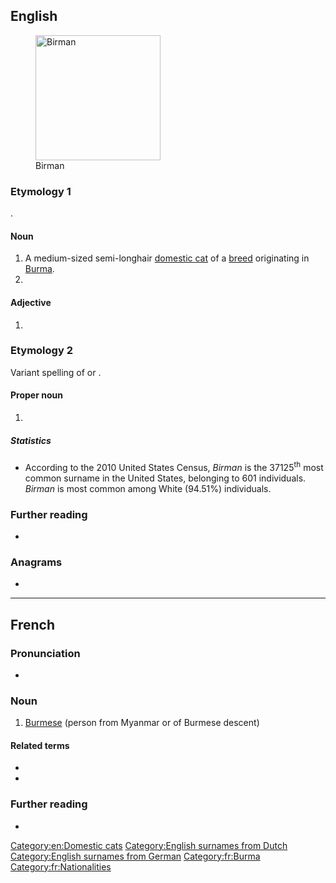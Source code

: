 {{also|birman}}
==English==
[[Image:Minerva-25.jpg|thumb|200px|Birman]]

===Etymology 1===
{{der|en|fr|birman||Burmese}}.

====Noun====
{{en-noun}}

# A medium-sized semi-longhair [[domestic cat]] of a [[breed]] originating in [[Burma]].
# {{obsolete form of|en|Burman||person from Burma}}

====Adjective====
{{en-adj|-}}

# {{obsolete form of|en|Burman||relating to Burma}}

{{wikipedia}}
{{commonscat|Birman}}

===Etymology 2===
Variant spelling of {{der|en|nl|Bierman}} or {{der|en|de|Biermann}}.

====Proper noun====
{{en-proper noun|s}}

# {{surname|en}}

=====Statistics=====
* According to the 2010 United States Census, ''Birman'' is the 37125<sup>th</sup> most common surname in the United States, belonging to 601 individuals. ''Birman'' is most common among White (94.51%) individuals.

===Further reading===
* {{R:en:DAFN}}

===Anagrams===
* {{anagrams|en|a=abimnr|Birnam|Bramin|NIBMAR|imbarn|minbar}}

[[Category:en:Domestic cats]]
[[Category:English surnames from Dutch]]
[[Category:English surnames from German]]

----

==French==

===Pronunciation===
* {{audio|fr|LL-Q150 (fra)-0x010C-Birman.wav|Audio}}

===Noun===
{{fr-noun|m|f=Birmane}}

# [[Burmese]] (person from Myanmar or of Burmese descent)

====Related terms====
* {{l|fr|birman}}
* {{l|fr|Birmanie}}

===Further reading===
* {{R:TLFi}}

[[Category:fr:Burma]]
[[Category:fr:Nationalities]]